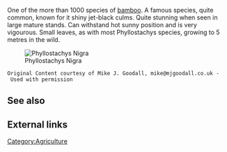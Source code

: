 One of the more than 1000 species of [[bamboo]].  A famous species, quite common, known for it shiny jet-black culms. Quite stunning when seen in large mature stands. Can withstand hot sunny position and is very vigourous. Small leaves, as with most Phyllostachys species, growing to 5 metres in the wild.

[[Image:Phyllostachys_Nigra.jpg|center|Phyllostachys Nigra]]

 Original Content courtesy of Mike J. Goodall, mike@mjgoodall.co.uk - Used with permission

== See also ==

== External links ==

[[Category:Agriculture]]